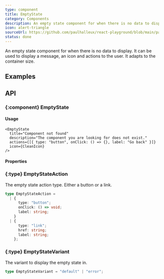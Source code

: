 ```yaml
---
type: component
title: EmptyState
category: Components
description: An empty state component for when there is no data to display.
icon: alert-triangle
sourceUrl: https://github.com/paulhalleux/react-playground/blob/main/packages/playground/src/components/EmptyState/EmptyState.tsx
status: done
---
```


An empty state component for when there is no data to display. It can be used to display a message, an icon and actions to the user.
It adapts to the container size.

## Examples

<Example name="components/General/EmptyState" />

## API

### \{:component} EmptyState

#### Usage

```tsx
<EmptyState
  title="Component not found"
  description="The component you are looking for does not exist."
  actions={[{ type: "button", onClick: () => {}, label: "Go back" }]}
  icon={CleanIcon}
/>
```

#### Properties

<Properties component="EmptyState" />

### \{:type} EmptyStateAction

The empty state action type. Either a button or a link.

```ts
type EmptyStateAction =
  | {
      type: "button";
      onClick: () => void;
      label: string;
    }
  | {
      type: "link";
      href: string;
      label: string;
    };
```

### \{:type} EmptyStateVariant

The variant to display the empty state in.

```ts
type EmptyStateVariant = "default" | "error";
```